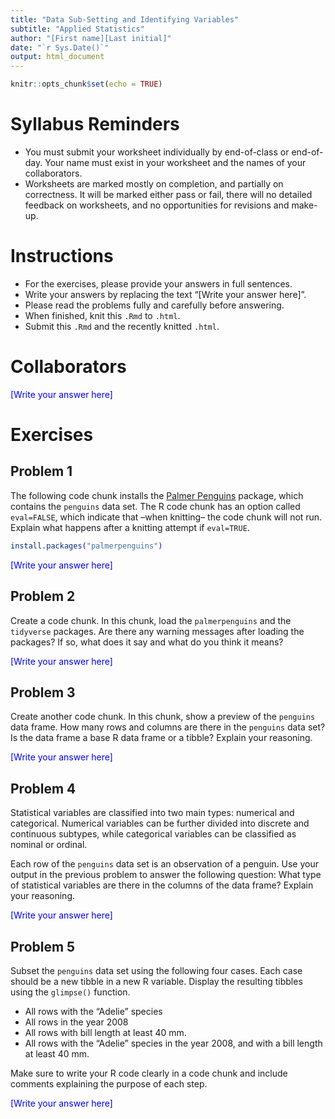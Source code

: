 ---
title: "Data Sub-Setting and Identifying Variables"
subtitle: "Applied Statistics"
author: "[First name][Last initial]"
date: "`r Sys.Date()`"
output: html_document
---

```{r setup, include=FALSE}
knitr::opts_chunk$set(echo = TRUE)
```

# Syllabus Reminders

* You must submit your worksheet individually by end-of-class or end-of-day. Your name must exist in your worksheet and the names of your collaborators.
* Worksheets are marked mostly on completion, and partially on correctness. It will be marked either pass or fail, there will no detailed feedback on worksheets, and no opportunities for revisions and make-up.

# Instructions

* For the exercises, please provide your answers in full sentences.
* Write your answers by replacing the text "[Write your answer here]".
* Please read the problems fully and carefully before answering.
* When finished, knit this `.Rmd` to `.html`.
* Submit this `.Rmd` and the recently knitted `.html`.

# Collaborators

::: {style="color: blue;"}
[Write your answer here]
:::

# Exercises

## Problem 1

The following code chunk installs the [Palmer Penguins](https://allisonhorst.github.io/palmerpenguins/){target="_blank"} package, which contains the `penguins` data set. The R code chunk has an option called `eval=FALSE`, which indicate that --when knitting-- the code chunk will not run. Explain what happens after a knitting attempt if `eval=TRUE`.

::: {style="color: blue;"}
```{r install-palmerpenguins, eval=FALSE}
install.packages("palmerpenguins")
```

[Write your answer here]
:::

## Problem 2

Create a code chunk. In this chunk, load the `palmerpenguins` and the `tidyverse` packages. Are there any warning messages after loading the packages? If so, what does it say and what do you think it means?

::: {style="color: blue;"}
[Write your answer here]
:::

## Problem 3

Create another code chunk. In this chunk, show a preview of the `penguins` data frame. How many rows and columns are there in the `penguins` data set? Is the data frame a base R data frame or a tibble? Explain your reasoning.

::: {style="color: blue;"}
[Write your answer here]
:::

## Problem 4

Statistical variables are classified into two main types: numerical and categorical. Numerical variables can be further divided into discrete and continuous subtypes, while categorical variables can be classified as nominal or ordinal.

Each row of the `penguins` data set is an observation of a penguin. Use your output in the previous problem to answer the following question: What type of statistical variables are there in the columns of the data frame? Explain your reasoning.

::: {style="color: blue;"}
[Write your answer here]
:::

## Problem 5

Subset the `penguins` data set using the following four cases. Each case should be a new tibble in a new R variable. Display the resulting tibbles using the `glimpse()` function.

* All rows with the "Adelie" species
* All rows in the year 2008
* All rows with bill length at least $40$ mm.
* All rows with the "Adelie" species in the year 2008, and with a bill length at least $40$ mm.

Make sure to write your R code clearly in a code chunk and include comments explaining the purpose of each step.

::: {style="color: blue;"}
[Write your answer here]
:::
